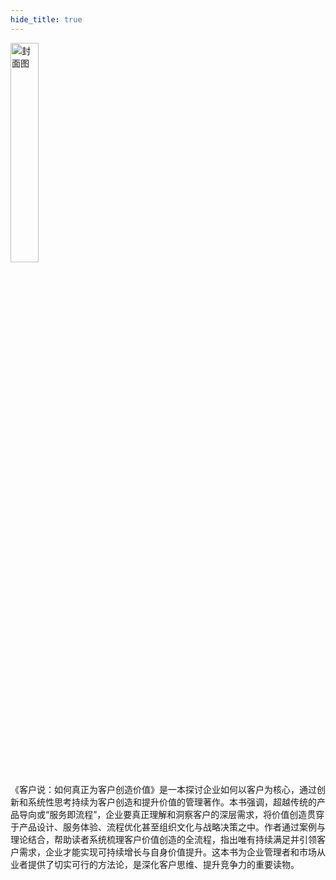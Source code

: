 ```yaml
---
hide_title: true
---
```


<ProgressBar percent={100} label="完成进度" />

<img src="https://static.kjuu.cc/tana/202509040140424.jpg" alt="封面图"
width="30%" />

《客户说：如何真正为客户创造价值》是一本探讨企业如何以客户为核心，通过创新和系统性思考持续为客户创造和提升价值的管理著作。本书强调，超越传统的产品导向或“服务即流程”，企业要真正理解和洞察客户的深层需求，将价值创造贯穿于产品设计、服务体验、流程优化甚至组织文化与战略决策之中。作者通过案例与理论结合，帮助读者系统梳理客户价值创造的全流程，指出唯有持续满足并引领客户需求，企业才能实现可持续增长与自身价值提升。这本书为企业管理者和市场从业者提供了切实可行的方法论，是深化客户思维、提升竞争力的重要读物。